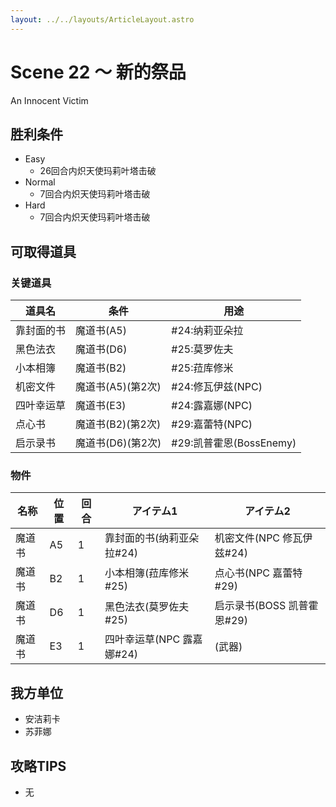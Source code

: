 ```yaml
---
layout: ../../layouts/ArticleLayout.astro
---
```

# Scene 22 ～ 新的祭品

An Innocent Victim

## 胜利条件 

- Easy
  - 26回合内炽天使玛莉叶塔击破
- Normal
  - 7回合内炽天使玛莉叶塔击破
- Hard
  - 7回合内炽天使玛莉叶塔击破

## 可取得道具 

### 关键道具

|道具名|条件|用途|
|---|---|---|
|靠封面的书|魔道书(A5)|#24:纳莉亚朵拉|
|黑色法衣|魔道书(D6)|#25:莫罗佐夫|
|小本相簿|魔道书(B2)|#25:菈库修米|
|机密文件|魔道书(A5)(第2次)|#24:修瓦伊兹(NPC)|
|四叶幸运草|魔道书(E3)|#24:露嘉娜(NPC)|
|点心书|魔道书(B2)(第2次)|#29:嘉蕾特(NPC)|
|启示录书|魔道书(D6)(第2次)|#29:凯普霍恩(BossEnemy)|

### 物件

|名称|位置|回合|アイテム1|アイテム2|
|---|---|---|---|---|
|魔道书|A5|1|靠封面的书(纳莉亚朵拉#24)|机密文件(NPC 修瓦伊兹#24)|
|魔道书|B2|1|小本相簿(菈库修米#25)|点心书(NPC 嘉蕾特#29)|
|魔道书|D6|1|黑色法衣(莫罗佐夫#25)|启示录书(BOSS 凯普霍恩#29)|
|魔道书|E3|1|四叶幸运草(NPC 露嘉娜#24)|(武器)|

## 我方单位 

- 安洁莉卡
- 苏菲娜

## 攻略TIPS 

- 无